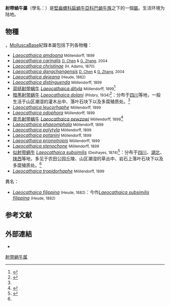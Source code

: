 {{Automatic Taxobox
 | taxon = Laeocathaica
 | authority = Möllendorff, 1899{{r|MolluscaBase|Möllendorff 1899}}
 | typetaxon = ''[[Laeocathaica_christinae|Helix christinae]]'' <small>[[亨利·亞當斯|H. Adams]], 1870</small>{{r|MolluscaBase|Möllendorff 1899}}
 | synonyms_ref = {{r|MolluscaBase}}
 | synonyms = 
* ''[[Cathaica|Cathaica]] (Laeocathaica)'' <small>Möllendorff, 1899</small>
}}

'''射帶蝸牛屬'''（學名：{{lang|la|''Laeocathaica''}}）是[[堅齒螺科|堅齒螺科]][[扁蝸牛亞科|扁蝸牛亞科]][[巴蝸牛族|巴蝸牛族]]之下的一個[[屬|屬]]{{r|MolluscaBase}}。生活环境为陆地{{r|MolluscaBase}}。

== 物種 ==
{{as of|2021|1|29}}，[[MolluscaBase|MolluscaBase]]紀錄本屬包括下列各物種{{r|MolluscaBase}}：
* ''[[Laeocathaica_amdoana|Laeocathaica amdoana]]'' <small>Möllendorff, 1899</small>
* ''[[Laeocathaica_carinalis|Laeocathaica carinalis]]'' <small>[[陳德牛|D. Chen]] & [[張國慶_(動物學家)|G. Zhang]], 2004</small>{{r|zgdwz}}
* ''[[Laeocathaica_christinae|Laeocathaica christinae]]'' <small>(H. Adams, 1870)</small>
* ''[[Laeocathaica_dangchangensis|Laeocathaica dangchangensis]]'' <small>[[陳德牛|D. Chen]] & [[張國慶_(動物學家)|G. Zhang]], 2004</small>{{r|zgdwz}}
* ''[[Laeocathaica_dejeana|Laeocathaica dejeana]]'' <small>(Heude, 1882)</small>
* ''[[Laeocathaica_distinguenda|Laeocathaica distinguenda]]'' <small>Möllendorff, 1899</small>
* [[双结射带蜗牛|双结射带蜗牛]] ''[[Laeocathaica_dityla|Laeocathaica dityla]]'' <small>Möllendorff, 1899</small><ref>{{cite web |url=http://museum.ioz.ac.cn/topic_detail.aspx?id=7300 |title=双结射带蜗牛 |work=[[国家动物标本资源共享平台|国家动物标本资源共享平台]] |access-date=2021-01-29 |language=zh-hans }}</ref>{{r|zgdwz |page1=332-334}}
* [[暗黑射带蜗牛|暗黑射带蜗牛]] ''[[Laeocathaica_dolani|Laeocathaica dolani]]'' <small>(Pilsbry, 1934)</small><ref name='id11118'>{{cite web| url =http://www.bioinfo.cn/db05/BjdwSpecies.php?action=view&id=11118| title =暗黑射带蜗牛| work =《中国动物物种编目数据库》| publisher =中国科学院微生物研究所| author =中国科学院动物研究所| accessdate =2009-04-28| deadurl =yes| archiveurl =https://web.archive.org/web/20160305062523/http://www.bioinfo.cn/db05/BjdwSpecies.php?action=view&id=11118| archivedate =2016-03-05}}</ref>：分布于[[四川|四川]]等地，一般生活于山区潮湿的灌木丛中、落叶石块下以及多腐殖质处。<ref name='id11118'/>
* ''[[Laeocathaica_leucorhaphe|Laeocathaica leucorhaphe]]'' <small>Möllendorff, 1899</small>
* ''[[Laeocathaica_odophora|Laeocathaica odophora]]'' <small>Möllendorff, 1899</small>
* [[皮氏射带蜗牛|皮氏射带蜗牛]] ''[[Laeocathaica_pewzowi|Laeocathaica pewzowi]]'' <small>Möllendorff, 1899</small><ref>{{cite web |url=http://museum.ioz.ac.cn/topic_detail.aspx?id=7301 |title=皮氏射带蜗牛 |work=[[国家动物标本资源共享平台|国家动物标本资源共享平台]] |access-date=2021-01-29 |language=zh-hans }}</ref>{{r|zgdwz |page1=329-331}}
* ''[[Laeocathaica_phaeomphala|Laeocathaica phaeomphala]]'' <small>Möllendorff, 1899</small>
* ''[[Laeocathaica_polytyla|Laeocathaica polytyla]]'' <small>Möllendorff, 1899</small>
* ''[[Laeocathaica_potanini|Laeocathaica potanini]]'' <small>Möllendorff, 1899</small>
* ''[[Laeocathaica_prionotropis|Laeocathaica prionotropis]]'' <small>Möllendorff, 1899</small>
* ''[[Laeocathaica_stenochone|Laeocathaica stenochone]]'' <small>Möllendorff, 1899</small>
* [[似射带蜗牛|似射带蜗牛]] ''[[Laeocathaica_subsimilis|Laeocathaica subsimilis]]'' <small>(Deshayes, 1874)</small><ref name='id11119'>{{cite web| url =http://www.bioinfo.cn/db05/BjdwSpecies.php?action=view&id=11119| title =似射带蜗牛| work =《中国动物物种编目数据库》| publisher =中国科学院微生物研究所| author =中国科学院动物研究所| accessdate =2009-04-28| deadurl =yes| archiveurl =https://web.archive.org/web/20160305032648/http://www.bioinfo.cn/db05/BjdwSpecies.php?action=view&id=11119| archivedate =2016-03-05}}</ref>：分布于[[四川|四川]]、[[湖北|湖北]]、[[陕西|陕西]]等地，多见于农田公园丘陵、山区潮湿的草丛中、岩石上落叶石块下以及多腐殖质处。<ref name='id11119'/>
* ''[[Laeocathaica_tropidorhaphe|Laeocathaica tropidorhaphe]]'' <small>Möllendorff, 1899</small>
;異名：
* ''[[Laeocathaica_filippina|Laeocathaica filippina]]'' <small>(Heude, 1882)</small>：今作''[[Laeocathaica_subsimilis_filippina|Laeocathaica subsimilis filippina]]'' <small>(Heude, 1882)</small>

== 参考文献 ==
{{reflist |refs=
<ref name="Möllendorff 1899">{{cite journal |url=https://www.biodiversitylibrary.org/item/120820#page/146/mode/1up |last=Möllendorff |first=O. F. von. |year=1899 |title=Binnen-Mollusken aus Westchina und Central-Asien |trans-title=來自中國西部和中亞的內陸軟體動物 |journal=''[[Ezhegodnik_Zoologicheskago_Muzeia_Imperatorskoi_Akademii_Nauk|Ezhegodnik Zoologicheskago Muzeia Imperatorskoi Akademii Nauk]]'' |volume=4 |issue=1 |page=86 |language=de,la |access-date=2021-01-29 |archive-date=2017-07-28 |archive-url=https://web.archive.org/web/20170728080644/http://www.biodiversitylibrary.org/item/120820#page/146/mode/1up |dead-url=no }}</ref>
<ref name="MolluscaBase">{{MolluscaBase |id=995814
 |taxon=Laeocathaica |authority=Möllendorff, 1899
 |last1=Páll-Gergely |first1=Barna
 |last2=Bank |first2=Ruud
 |date=2019-08-29 |access-date=2021-01-29 }}</ref>
<ref name="zgdwz">{{shelldoc/陳德牛&張國慶2004}}</ref>
}}

== 外部連結 ==
{{commonscat|Laeocathaica}}
* {{Wikispecies-inline |Laeocathaica}}

{{Taxonbar}}
[[Category:射带蜗牛属|]]